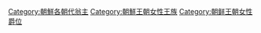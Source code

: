[[Category:朝鮮各朝代翁主|Category:朝鮮各朝代翁主]]
[[Category:朝鮮王朝女性王族|Category:朝鮮王朝女性王族]]
[[Category:朝鲜王朝女性爵位|Category:朝鲜王朝女性爵位]]